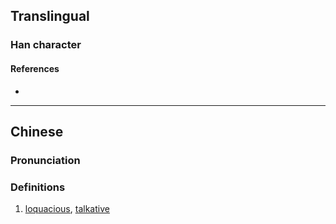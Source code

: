 {{character info/new}}
==Translingual==

===Han character===
{{Han char|rn=9|rad=人|as=12|sn=14|four=|canj=OSIM|ids=⿰亻歰}}

====References====
* {{Han ref|kx=0117.250|hdz=10232.080|uh=348A|ud=13450}}

----

==Chinese==
{{zh-forms
| s = 
| alt = 𬿨（⿰亻歮）
| type = 
}}

===Pronunciation===
{{zh-pron
|m=sè
|c=saap1,sik1
|mc=y
|oc=
|ma=
|cat=a
}}

===Definitions===
{{zh-hanzi}}

# [[loquacious]], [[talkative]]